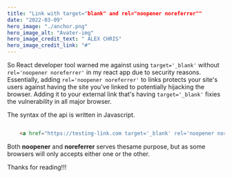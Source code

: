 ```yaml
---
title: "Link with target="blank" and rel="noopener noreferrer""
date: "2022-03-09"
hero_image: "./anchor.png"
hero_image_alt: "Avater-img"
hero_image_credit_text: " ALEX CHRIS"
hero_image_credit_link: "#"
---
```


So React developer tool warned me against using `target='_blank'` without `rel='noopener noreferrer'` 
in my react app due to security reasons.
Essentially, adding `rel='noopener noreferrer'` to links protects your site's users against having the site you've linked to potentially hijacking the browser.
Adding it to your external link that's having `target='_blank'` fixies the vulnerability in all major browser.

The syntax of the api is written in Javascript.

<!-- Code Blocks -->
```html

    <a href="https://testing-link.com target='_blank' rel='noopener noreferrer'" 

```


Both **noopener** and **noreferrer** serves thesame purpose, but as some browsers
will only accepts either one or the other.

Thanks for reading!!!
